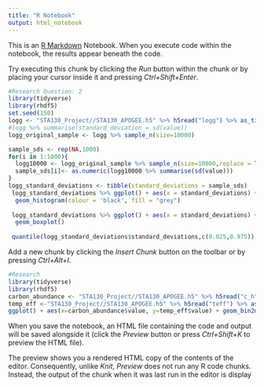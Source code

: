 ---
title: "R Notebook"
output: html_notebook
---

This is an [R Markdown](http://rmarkdown.rstudio.com) Notebook. When you execute code within the notebook, the results appear beneath the code. 

Try executing this chunk by clicking the *Run* button within the chunk or by placing your cursor inside it and pressing *Ctrl+Shift+Enter*. 

```{r}
#Research Question: 2
library(tidyverse)
library(rhdf5)
set.seed(150)
logg <- "STA130_Project//STA130_APOGEE.h5" %>% h5read("logg") %>% as_tibble() 
#logg %>% summarise(standard_deviation = sd(value))
logg_original_sample <- logg %>% sample_n(size=10000)

sample_sds <- rep(NA,1000)
for(i in 1:1000){
  logg10000 <- logg_original_sample %>% sample_n(size=10000,replace = TRUE)
  sample_sds[i]<- as.numeric(logg10000 %>% summarise(sd(value)))
}
logg_standard_deviations <- tibble(standard_deviations = sample_sds)
 logg_standard_deviations %>% ggplot() + aes(x = standard_deviations) + 
  geom_histogram(colour = 'black', fill = "grey")
 
 logg_standard_deviations %>% ggplot() + aes(x = standard_deviations) + 
  geom_boxplot()
 
 quantile(logg_standard_deviations$standard_deviations,c(0.025,0.975))
```

Add a new chunk by clicking the *Insert Chunk* button on the toolbar or by pressing *Ctrl+Alt+I*.
```{r}
#Research 
library(tidyverse)
library(rhdf5)
carbon_abundance <- "STA130_Project//STA130_APOGEE.h5" %>% h5read("c_h") %>% as_tibble() 
temp_eff <-"STA130_Project//STA130_APOGEE.h5" %>% h5read("teff") %>% as_tibble()
ggplot() + aes(x=carbon_abundance$value, y=temp_eff$value) + geom_bin2d()
```


When you save the notebook, an HTML file containing the code and output will be saved alongside it (click the *Preview* button or press *Ctrl+Shift+K* to preview the HTML file).

The preview shows you a rendered HTML copy of the contents of the editor. Consequently, unlike *Knit*, *Preview* does not run any R code chunks. Instead, the output of the chunk when it was last run in the editor is display